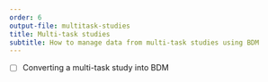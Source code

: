 ```yaml
---
order: 6
output-file: multitask-studies
title: Multi-task studies
subtitle: How to manage data from multi-task studies using BDM
---
```


- [ ] Converting a multi-task study into BDM

